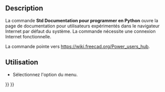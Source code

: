 <languages/>

<div class="mw-translate-fuzzy">
{{Docnav/fr
|[[Std_FreeCADUserHub/fr|Documentation utilisateurs]]
|[[Std_PythonHelp/fr|Documentation modules Python]]
|[[Std_Help_Menu/fr|Menu Aide]]
|IconL=Std_FreeCADUserHub.svg
|IconR=Std_FreeCADWebsite.svg
|IconC=Freecad.svg
}}
</div>

{{VeryImportantMessage|This command is obsolete, it is not available in {{VersionPlus|1.1}}.}}

{{GuiCommand/fr
|Name=Std FreeCADPowerUserHub
|Name/fr=Std Documentation pour programmer en Python
|MenuLocation=Aide → Documentation pour programmer en Python 
|Workbenches=Tous
|SeeAlso=[[Std_FreeCADWebsite/fr|Std Site Web de FreeCAD]], [[Std_FreeCADUserHub/fr|Std Documentation utilisateurs]], [[Std_FreeCADForum/fr|Std Forum de FreeCAD]], [[Std_FreeCADFAQ/fr|Std FAQ FreeCAD]]
}}

==Description==

La commande '''Std Documentation pour programmer en Python''' ouvre la page de documentation pour utilisateurs expérimentés dans le navigateur Internet par défaut du système. La commande nécessite une connexion Internet fonctionnelle.

La commande pointe vers [https://wiki.freecad.org/Power_users_hub https://wiki.freecad.org/Power_users_hub].

<span id="Usage"></span>
==Utilisation==

* Sélectionnez l'option {{MenuCommand|Aide → [[File:Std_FreeCADPowerUserHub.svg|16px]] [[Std_FreeCADPowerUserHub/fr|Documentation pour programmer en Python]]}} du menu.


<div class="mw-translate-fuzzy">
{{Docnav/fr
|[[Std_FreeCADUserHub/fr|Documentation utilisateurs]]
|[[Std_PythonHelp/fr|Documentation modules Python]]
|[[Std_Help_Menu/fr|Menu Aide]]
|IconL=Std_FreeCADUserHub.svg
|IconR=Std_FreeCADWebsite.svg
|IconC=Freecad.svg
}}
</div>

{{Std_Base_navi{{#translation:}}}}
{{Userdocnavi{{#translation:}}}}